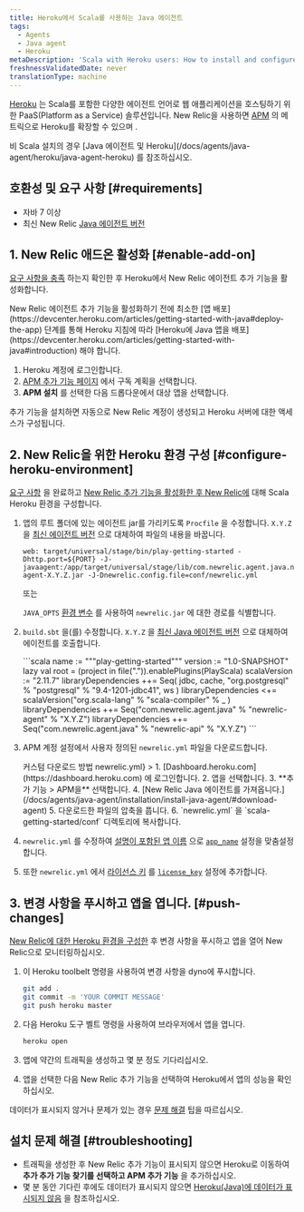 ```yaml
---
title: Heroku에서 Scala를 사용하는 Java 에이전트
tags:
  - Agents
  - Java agent
  - Heroku
metaDescription: 'Scala with Heroku users: How to install and configure the Java agent for your APM add-on.'
freshnessValidatedDate: never
translationType: machine
---
```


[Heroku](https://devcenter.heroku.com/articles/newrelic) 는 Scala를 포함한 다양한 에이전트 언어로 웹 애플리케이션을 호스팅하기 위한 PaaS(Platform as a Service) 솔루션입니다. New Relic을 사용하면 [APM](/docs/apm/new-relic-apm) 의 메트릭으로 Heroku를 확장할 수 있으며 [<InlinePopover type="browser"/>](/docs/browser/new-relic-browser).

<Callout variant="tip">
  비 Scala 설치의 경우 [Java 에이전트 및 Heroku](/docs/agents/java-agent/heroku/java-agent-heroku) 를 참조하십시오.
</Callout>

## 호환성 및 요구 사항 [#requirements]

* 자바 7 이상
* 최신 New Relic [Java 에이전트 버전](/docs/release-notes/agent-release-notes/java-release-notes)

## 1. New Relic 애드온 활성화 [#enable-add-on]

[요구 사항을 충족](#requirements) 하는지 확인한 후 Heroku에서 New Relic 에이전트 추가 기능을 활성화합니다.

<Callout variant="caution">
  New Relic 에이전트 추가 기능을 활성화하기 전에 최소한 [앱 배포](https://devcenter.heroku.com/articles/getting-started-with-java#deploy-the-app) 단계를 통해 Heroku 지침에 따라 [Heroku에 Java 앱을 배포](https://devcenter.heroku.com/articles/getting-started-with-java#introduction) 해야 합니다.
</Callout>

1. Heroku 계정에 로그인합니다.
2. [APM 추가 기능 페이지](https://elements.heroku.com/addons/newrelic#pricing) 에서 구독 계획을 선택합니다.
3. **APM 설치** 를 선택한 다음 드롭다운에서 대상 앱을 선택합니다.

추가 기능을 설치하면 자동으로 New Relic 계정이 생성되고 Heroku 서버에 대한 액세스가 구성됩니다.

## 2. New Relic을 위한 Heroku 환경 구성 [#configure-heroku-environment]

[요구 사항](#requirements) 을 완료하고 [New Relic 추가 기능을 활성화한 후 New Relic에](#enable-add-on) 대해 Scala Heroku 환경을 구성합니다.

1. 앱의 루트 폴더에 있는 에이전트 jar를 가리키도록 `Procfile` 을 수정합니다. `X.Y.Z` 을 [최신 에이전트 버전](/docs/agents/java-agent/getting-started/java-release-notes) 으로 대체하여 파일의 내용을 바꿉니다.

   ```procfile
   web: target/universal/stage/bin/play-getting-started -Dhttp.port=${PORT} -J-javaagent:/app/target/universal/stage/lib/com.newrelic.agent.java.newrelic-agent-X.Y.Z.jar -J-Dnewrelic.config.file=conf/newrelic.yml
   ```

   또는

   `JAVA_OPTS` [환경 변수](https://devcenter.heroku.com/articles/config-vars) 를 사용하여 `newrelic.jar` 에 대한 경로를 식별합니다.

2. `build.sbt` 을(를) 수정합니다. `X.Y.Z` 을 [최신 Java 에이전트 버전](/docs/agents/java-agent/getting-started/java-release-notes) 으로 대체하여 에이전트를 호출합니다.

   <CollapserGroup>
     <Collapser
       id="build-sbt"
       title="커스텀 빌드.sbt"
     >
       ```scala
       name := """play-getting-started"""
       version := "1.0-SNAPSHOT"
       lazy val root = (project in file(".")).enablePlugins(PlayScala)
       scalaVersion := "2.11.7"
       libraryDependencies ++= Seq(
           jdbc,
           cache,
           "org.postgresql" % "postgresql" % "9.4-1201-jdbc41",
           ws
       )
       libraryDependencies <+= scalaVersion("org.scala-lang" % "scala-compiler" % _ )
       libraryDependencies ++= Seq("com.newrelic.agent.java" % "newrelic-agent" % "X.Y.Z")
       libraryDependencies ++= Seq("com.newrelic.agent.java" % "newrelic-api" % "X.Y.Z")
       ```
     </Collapser>
   </CollapserGroup>

3. APM 계정 설정에서 사용자 정의된 `newrelic.yml` 파일을 다운로드합니다.

   <CollapserGroup>
     <Collapser
       id="customized-yml"
       title={<>커스텀 다운로드 방법 <InlineCode>newrelic.yml</InlineCode></>}
     >
       1. [Dashboard.heroku.com](https://dashboard.heroku.com) 에 로그인합니다.
       2. 앱을 선택합니다.
       3. **추가 기능 > APM을** 선택합니다.
       4. [New Relic Java 에이전트를 가져옵니다.](/docs/agents/java-agent/installation/install-java-agent/#download-agent)
       5. 다운로드한 파일의 압축을 풉니다.
       6. `newrelic.yml` 을 `scala-getting-started/conf` 디렉토리에 복사합니다.
     </Collapser>
   </CollapserGroup>

4. `newrelic.yml` 를 수정하여 [설명이 포함된 앱 이름](/docs/agents/manage-apm-agents/app-naming/name-your-application) 으로 [`app_name`](/docs/agents/java-agent/configuration/java-agent-configuration-config-file#cfg-app_name) 설정을 맞춤설정합니다.

5. 또한 `newrelic.yml` 에서 [라이선스 키](/docs/apis/intro-apis/new-relic-api-keys/#ingest-license-key) 를 [`license_key`](/docs/agents/java-agent/configuration/java-agent-configuration-config-file#cfg-license_key) 설정에 추가합니다.

## 3. 변경 사항을 푸시하고 앱을 엽니다. [#push-changes]

[New Relic에 대한 Heroku 환경을 구성한](#configure-heroku-environment) 후 변경 사항을 푸시하고 앱을 열어 New Relic으로 모니터링하십시오.

1. 이 Heroku toolbelt 명령을 사용하여 변경 사항을 dyno에 푸시합니다.

   ```bash
   git add .
   git commit -m 'YOUR COMMIT MESSAGE'
   git push heroku master
   ```

2. 다음 Heroku 도구 벨트 명령을 사용하여 브라우저에서 앱을 엽니다.

   ```bash
   heroku open
   ```

3. 앱에 약간의 트래픽을 생성하고 몇 분 정도 기다리십시오.

4. 앱을 선택한 다음 New Relic 추가 기능을 선택하여 Heroku에서 앱의 성능을 확인하십시오.

데이터가 표시되지 않거나 문제가 있는 경우 [문제 해결](#troubleshooting) 팁을 따르십시오.

## 설치 문제 해결 [#troubleshooting]

* 트래픽을 생성한 후 New Relic 추가 기능이 표시되지 않으면 Heroku로 이동하여 **추가 추가 기능 찾기를 선택하고 APM 추가 기능** 을 추가하십시오.
* 몇 분 동안 기다린 후에도 데이터가 표시되지 않으면 [Heroku(Java)에 데이터가 표시되지 않음](/docs/agents/java-agent/heroku/no-data-appears-heroku-java) 을 참조하십시오.